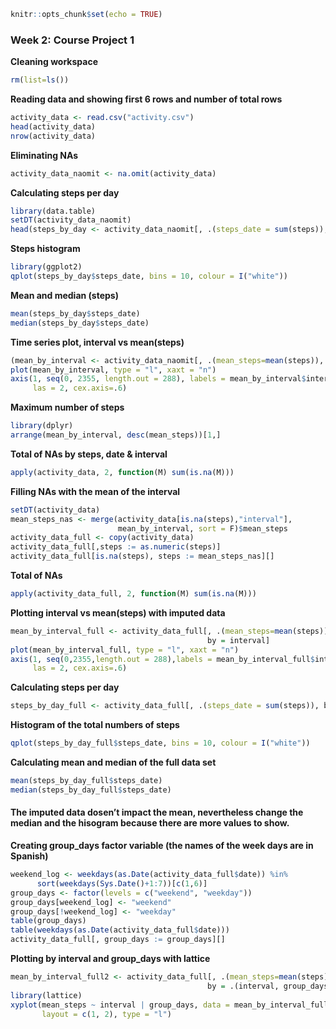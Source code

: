 ```{r setup, include=FALSE}
knitr::opts_chunk$set(echo = TRUE)
```
### Week 2: Course Project 1

**Cleaning workspace**
```{r cleaning workspace}
rm(list=ls())
```

**Reading data and showing first 6 rows and number of total rows**
```{r reading data}
activity_data <- read.csv("activity.csv")
head(activity_data)
nrow(activity_data)
```

**Eliminating NAs**
```{r}
activity_data_naomit <- na.omit(activity_data)
```

**Calculating steps per day**
```{r}
library(data.table)
setDT(activity_data_naomit)
head(steps_by_day <- activity_data_naomit[, .(steps_date = sum(steps)), by = date])
```

**Steps histogram**
```{r message=FALSE}
library(ggplot2)
qplot(steps_by_day$steps_date, bins = 10, colour = I("white"))
```

**Mean and median (steps)**
```{r}
mean(steps_by_day$steps_date)
median(steps_by_day$steps_date)
```

**Time series plot, interval vs mean(steps)**
```{r}
(mean_by_interval <- activity_data_naomit[, .(mean_steps=mean(steps)), by = interval])
plot(mean_by_interval, type = "l", xaxt = "n")
axis(1, seq(0, 2355, length.out = 288), labels = mean_by_interval$interval,
     las = 2, cex.axis=.6)
```

**Maximum number of steps**
```{r message=FALSE}
library(dplyr)
arrange(mean_by_interval, desc(mean_steps))[1,]
```

**Total of NAs by steps, date & interval**
```{r}
apply(activity_data, 2, function(M) sum(is.na(M)))
```

**Filling NAs with the mean of the interval**
```{r}
setDT(activity_data)
mean_steps_nas <- merge(activity_data[is.na(steps),"interval"],
                        mean_by_interval, sort = F)$mean_steps
activity_data_full <- copy(activity_data)
activity_data_full[,steps := as.numeric(steps)]
activity_data_full[is.na(steps), steps := mean_steps_nas][]
```

**Total of NAs**
```{r}
apply(activity_data_full, 2, function(M) sum(is.na(M)))
```

**Plotting interval vs mean(steps) with imputed data**
```{r}
mean_by_interval_full <- activity_data_full[, .(mean_steps=mean(steps)),
                                            by = interval]
plot(mean_by_interval_full, type = "l", xaxt = "n")
axis(1, seq(0,2355,length.out = 288),labels = mean_by_interval_full$interval,
     las = 2, cex.axis=.6)
```

**Calculating steps per day**
```{r}
steps_by_day_full <- activity_data_full[, .(steps_date = sum(steps)), by = date]
```

**Histogram of the total numbers of steps**
```{r}
qplot(steps_by_day_full$steps_date, bins = 10, colour = I("white"))
```

**Calculating mean and median of the full data set**
```{r}
mean(steps_by_day_full$steps_date)
median(steps_by_day_full$steps_date)
```

#### The imputed data dosen't impact the mean, nevertheless change the median and the hisogram because there are more values to show.

**Creating group_days factor variable (the names of the week days are in Spanish)**
```{r}
weekend_log <- weekdays(as.Date(activity_data_full$date)) %in%
      sort(weekdays(Sys.Date()+1:7))[c(1,6)]
group_days <- factor(levels = c("weekend", "weekday"))
group_days[weekend_log] <- "weekend"
group_days[!weekend_log] <- "weekday"
table(group_days)
table(weekdays(as.Date(activity_data_full$date)))
activity_data_full[, group_days := group_days][]
```

**Plotting by interval and group_days with lattice**
```{r}
mean_by_interval_full2 <- activity_data_full[, .(mean_steps=mean(steps)),
                                            by = .(interval, group_days)]
library(lattice)
xyplot(mean_steps ~ interval | group_days, data = mean_by_interval_full2,
       layout = c(1, 2), type = "l")
```
